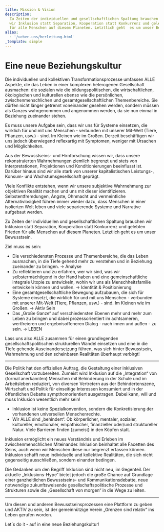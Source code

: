 ```yaml
---
title: Mission & Vision
description:
  Zu Zeiten der individuellen und gesellschaftlichen Spaltung brauchen
  wir Inklusion statt Separation, Kooperation statt Konkurrenz und gelebten Frieden
  für alle Menschen auf diesem Planeten. Letztlich geht  es um unser Bewusstsein.
alias:
  - '/ueber-uns/herleitung.html'
_template: simple
---
```


# Eine neue Beziehungskultur

Die individuellen und kollektiven Transformationsprozesse umfassen ALLE Aspekte, die das Leben in einer komplexen heterogenen Gesellschaft ausmachen: die sozialen wie die bildungspolitischen, die wirtschaftlichen, ökologischen und kulturellen ebenso wie die persönlichen, zwischenmenschlichen und gesamtgesellschaftlichen Themenbereiche. Sie dürfen nicht länger getrennt voneinander gesehen werden, sondern müssen als Ganzes wahrgenommen und angenommen werden, da sie nun einmal in Beziehung zueinander stehen.

Es muss unsere Aufgabe sein, dass wir uns für Systeme einsetzen, die wirklich für und mit uns Menschen - verbunden mit unserer Mit-Welt (Tiere, Pflanzen, usw.) - sind. Im Kleinen wie im Großen. Derzeit beschäftigen wir uns jedoch überwiegend reflexartig mit Symptomen, weniger mit Ursachen und Möglichkeiten.

Aus der Bewusstseins- und Hirnforschung wissen wir, dass unsere rekonstruierten Wahrnehmungen ziemlich begrenzt und stets von Interpretationen, Projektionen und Konditionierungen beeinflusst ist. Darüber hinaus sind wir alle stark von unserer kapitalistischen Leistungs-, Konsum- und Wachstumsgesellschaft geprägt.

Viele Konflikte entstehen, wenn wir unsere subjektive Wahrnehmung zur objektiven Realität machen und uns mit dieser identifizieren. Selbstentfremdungen, Ängste, Ohnmacht und vermeintliche Alternativlosigkeit führen immer wieder dazu, dass Menschen in einer isolierten Welt leben und viele separierende Systeme und Narrative aufgebaut werden.

Zu Zeiten der individuellen und gesellschaftlichen Spaltung brauchen wir Inklusion statt Separation, Kooperation statt Konkurrenz und gelebten Frieden für alle Menschen auf diesem Planeten. Letztlich geht es um unser Bewusstsein.

Ziel muss es sein:

- Die verschiedensten Prozesse und Themenbereiche, die das Leben ausmachen, in die Tiefe gehend mehr zu verstehen und in Beziehung zueinander zu bringen. → Analyse
- Zu reflektieren und zu erfahren, wer wir sind, was wir selbstermächtigend in der Hand haben und eine gemeinschaftliche integrale Utopie zu entwickeln, wohin wir uns als Menschheitsfamilie entwickeln können und wollen. → Identität & Positionierung
- Eine gesamtgesellschaftliche Bewegung aufzubauen, die sich für Systeme einsetzt, die wirklich für und mit uns Menschen - verbunden mit unserer Mit-Welt (Tiere, Pflanzen, usw.) - sind. Im Kleinen wie im Großen. → Aktiv Sein
- Das „Große Ganze“ auf verschiedensten Ebenen mehr und mehr zum Leben zu bringen und dabei prozessorientiert im achtsameren, wertfreieren und ergebnisoffeneren Dialog - nach innen und außen - zu sein. → LEBEN

Lass uns also ALLE zusammen für einen grundlegenden gesellschaftspolitischen strukturellen Wandel einsetzen und eine in die Tiefe gehende Auseinandersetzung führen, was sich hinter Bewusstsein, Wahrnehmung und den scheinbaren Realitäten überhaupt verbirgt!

---

Die Politik hat den offiziellen Auftrag, die Gestaltung einer inklusiven Gesellschaft vorzubereiten. Zumeist wird Inklusion auf die „Integration“ von (formal anerkannten) Menschen mit Behinderung in der Schule und im Arbeitsleben reduziert, von diversen Vertretern aus der Behindertenszene, Wirtschaft und Politik für einseitige Interessen konsumiert und in der öffentlichen Debatte sympthomorientiert ausgetragen. Dabei kann, will und muss Inklusion wesentlich mehr sein!

- Inklusion ist keine Spezialkonvention, sondern die Konkretisierung der vorhandenen universellen Menschenrechte.
- Wir ALLE sind „behindert“. Ob körperlicher, mentaler, sozialer, kultureller, emotionaler, empathischer, finanzieller oder/und struktureller Natur. Viele Barrieren finden (zumeist) in den Köpfen statt.

Inklusion ermöglicht ein neues Verständnis und Erleben im zwischenmenschlichen Miteinander. Inklusion beinhaltet alle Facetten des Seins, auch wenn wir Menschen diese nur begrenzt erfassen können. Inklusion schafft neue individuelle und kollektive Realitäten, die sich nicht gegenseitig ausschließen, sondern einander bedingen.

Die Gedanken um den Begriff Inklusion sind nicht neu, im Gegenteil. Der aktuelle „Inklusions-Hype“ bietet jedoch die große Chance auf Grundlage einer ganzheitlichen Bewusstseins- und Kommunikationsdebatte, neue notwendige zukunftsweisende gesellschaftspolitische Prozesse und Strukturen sowie die „Gesellschaft von morgen“ in die Wege zu leiten.

---

Um diesen und anderen Bewusstseinsprozessen eine Plattform zu geben und AKTIV zu sein, ist der gemeinnützige Verein „Grenzen sind relativ“ ins Leben gerufen worden.

Let´s do it - auf in eine neue Beziehungskultur!
